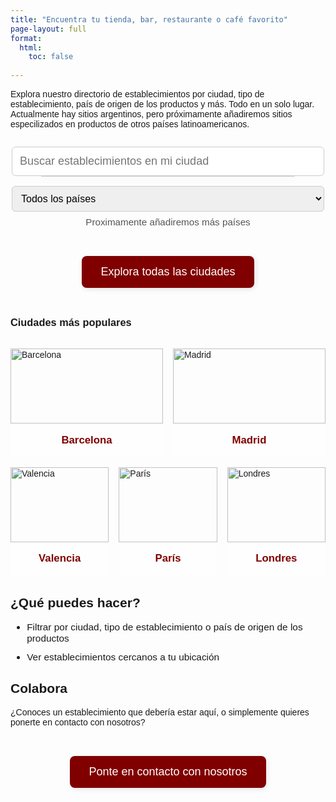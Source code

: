 ```yaml
---
title: "Encuentra tu tienda, bar, restaurante o café favorito"
page-layout: full
format:
  html:
    toc: false
    
---
```


<link href="https://fonts.googleapis.com/css2?family=Savate&display=swap" rel="stylesheet">

<style>
  body {
    font-family: 'Savate', sans-serif;
  }
  .cta-button {
    background-color: #800000;
    color: white;
    padding: 15px 30px;
    border-radius: 8px;
    text-decoration: none;
    font-size: 18px;
    display: inline-block;
    margin: 1em 0;
    box-shadow: 2px 2px 8px rgba(0, 0, 0, 0.1);
  }
  .centered {
    text-align: center;
    margin-top: 2em;
    margin-bottom: 2em;
  }
  .features {
    max-width: 600px;
    margin: 0 auto;
    font-size: 1.1em;
  }
  .features li {
    margin-bottom: 0.8em;
  }
  blockquote {
    font-style: italic;
    color: #555;
    margin: 2em auto;
    max-width: 600px;
  }
  .hero-search {
    text-align: center;
    margin-top: 2em;
  }
  .hero-search input[type="text"] {
    padding: 12px;
    font-size: 18px;
    width: 100%;
    max-width: 500px;
    border-radius: 6px;
    border: 1px solid #ccc;
  }
  .popular-cities {
    text-align: center;
    margin: 3em 0;
  }
  .popular-cities a {
    margin: 0 10px;
    display: inline-block;
    color: #800000;
    text-decoration: none;
    font-size: 1.1em;
  }


  /* --- 2 cols on first row, 3 on second --- */
  .popular-cities-grid{
    display:grid;
    grid-template-columns: repeat(6, 1fr);
    gap: 1rem;
    max-width: 1000px;
    margin: 2rem auto;
  }
  .popular-cities-grid .city-card:nth-child(-n+2){  /* first two */
    grid-column: span 3;
  }
  .popular-cities-grid .city-card:nth-child(n+3){   /* rest */
    grid-column: span 2;
  }

/* mobile fallback: 1 per row */
  @media (max-width: 640px){
    .popular-cities-grid{ grid-template-columns: 1fr; }
    .popular-cities-grid .city-card{ grid-column: auto; }
  }


.city-card:hover {
  transform: scale(1.02);
}

.city-card img {
  width: 100%;
  height: 120px;   /* antes 200px */
  object-fit: cover;
}

.city-name {
  padding: 1em;
  text-align: center;
  font-weight: bold;
  font-size: 1.2em;
  color: #800000;
  background-color: rgba(255, 255, 255, 0.3); /* semi-transparent white */
}


.suggestion-list {
  list-style: none;
  padding: 0;
  margin: 0;
  border: 1px solid #ccc;
  border-top: none;
  max-height: 150px;
  overflow-y: auto;
  position: absolute;
  width: 80%;
  max-width: 500px;
  left: 50%;
  transform: translateX(-50%);
  background: white;
  z-index: 10;
  box-shadow: 0 4px 8px rgba(0,0,0,0.1);
}

.suggestion-list li {
  padding: 10px;
  cursor: pointer;
  border-top: 1px solid #eee;
  font-size: 16px;
  transition: background 0.2s ease;
}

.suggestion-list li:hover {
  background-color: #f0f0f0;
}


.origin-note{
  margin-top:.5rem;
  color:#555;
  font-size:.95rem;
}

</style>





Explora nuestro directorio de establecimientos por ciudad, tipo de establecimiento, país de origen de los productos y más. Todo en un solo lugar. 
Actualmente hay sitios argentinos, pero próximamente añadiremos sitios especilizados en productos de otros países latinoamericanos. 


<div class="hero-search" style="position: relative;">
  <input type="text" id="citySearch" placeholder="Buscar establecimientos en mi ciudad" autocomplete="off" />
  <ul id="citySuggestions" class="suggestion-list"></ul>
</div>

<div class="hero-filters" style="text-align:center; margin-top:1rem;">
  <select id="originSelect" style="padding:10px; font-size:16px; border-radius:6px; border:1px solid #ccc; width:100%; max-width:500px;">
    <option value="">Todos los países</option>
  </select>
  <div class="origin-note">Proximamente añadiremos más países</div>
</div>



<div class="centered">
  <a href="map.html" class="cta-button">Explora todas las ciudades</a>
</div>

### Ciudades más populares

```{=html}
<div class="popular-cities-grid">
  <div class="city-card" onclick="window.location.href='map.html?city=Barcelona'">
    <img src="images/cities/barcelona.jpg" alt="Barcelona">
    <div class="city-name">Barcelona</div>
  </div>
  <div class="city-card" onclick="window.location.href='map.html?city=Madrid'">
    <img src="images/cities/madrid.jpg" alt="Madrid">
    <div class="city-name">Madrid</div>
  </div>
  <div class="city-card" onclick="window.location.href='map.html?city=Valencia'">
    <img src="images/cities/valencia.jpg" alt="Valencia">
    <div class="city-name">Valencia</div>
  </div>
  <div class="city-card" onclick="window.location.href='map.html?city=París'">
    <img src="images/cities/París2.jpg" alt="París">
    <div class="city-name">París</div>
  </div>
  <div class="city-card" onclick="window.location.href='map.html?city=Londres'">
    <img src="images/cities/Londres.jpg" alt="Londres">
    <div class="city-name">Londres</div>
  </div>
</div>
```


## ¿Qué puedes hacer?

<ul class="features">
  <li>Filtrar por ciudad, tipo de establecimiento o país de origen de los productos</li>
  <li>Ver establecimientos cercanos a tu ubicación</li>
</ul>

## Colabora

¿Conoces un establecimiento que debería estar aquí, o simplemente quieres ponerte en contacto con nosotros?

<div class="centered">
  <a href="/contacto.html" class="cta-button">Ponte en contacto con nosotros</a>
</div>


<script>
let centers = [];

const input = document.getElementById("citySearch");
const suggestions = document.getElementById("citySuggestions");


const originSelect = document.getElementById("originSelect");

// Lista fija (edítala a tu gusto)
const FIXED_COUNTRIES = ["Argentina"];

// Pinta opciones inmediatamente (sin esperar al fetch)
originSelect.innerHTML = '<option value="">Todos los países</option>' +
  FIXED_COUNTRIES.map(p => `<option value="${p}">${p}</option>`).join('');

// Preselecciona si vienes con ?origin=
const currentOrigin = new URLSearchParams(window.location.search).get('origin') || '';
if (currentOrigin) originSelect.value = currentOrigin;

// Navegación al cambiar
originSelect.addEventListener("change", () => {
  const v = originSelect.value;
  const q = new URLSearchParams();
  if (input.value.trim()) q.set("city", input.value.trim());
  if (v) q.set("origin", v);
  window.location.href = `/map.html?${q.toString()}`;
});


const parseOrigins = v =>
  Array.isArray(v) ? v :
  (typeof v === "string" ? v.split(/[;,/|]+/) : []);

const titleCase = s => (s || "").toLowerCase().replace(/\b\w/g, m => m.toUpperCase());


fetch(encodeURI("/data/centers_with_google_maps_and_website_information.json"))
  .then(res => {
    if (!res.ok) throw new Error("No se pudieron cargar los datos");
    return res.json();
  })
  .then(data => {
    centers = data;
  })
  .catch(err => {
    console.error("Error cargando establecimientos:", err);
  });


input.addEventListener("input", () => {
  const val = input.value.toLowerCase().trim();
  suggestions.innerHTML = "";

  if (val.length === 0) {
    suggestions.style.display = "none";
    return;
  }

  const allCities = [...new Set(centers.map(c => c.city))];
  const matches = allCities.filter(c => c.toLowerCase().startsWith(val));

  matches.forEach(city => {
    const li = document.createElement("li");
    li.textContent = city;
    li.addEventListener("click", () => {
      window.location.href = `map.html?city=${encodeURIComponent(city)}`;
    });
    suggestions.appendChild(li);
  });

  suggestions.style.display = matches.length > 0 ? "block" : "none";
});

input.addEventListener("keydown", (e) => {
  if (e.key === "Enter") {
    const val = input.value.trim();
    if (val.length > 0) {
      window.location.href = `map.html?city=${encodeURIComponent(val)}`;
    }
  }
});

document.addEventListener("click", (e) => {
  if (!input.contains(e.target) && !suggestions.contains(e.target)) {
    suggestions.style.display = "none";
  }
});
</script>
